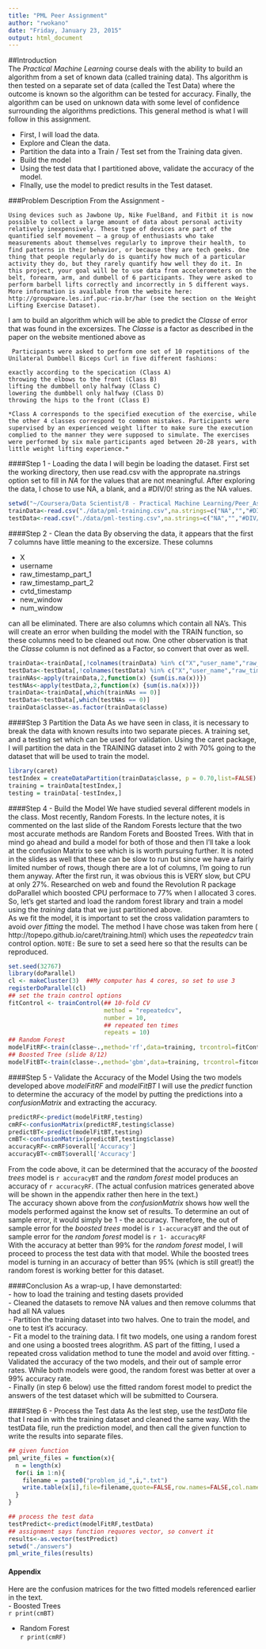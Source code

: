 ```yaml
---
title: "PML Peer Assignment"
author: "rwokano"
date: "Friday, January 23, 2015"
output: html_document
---
```


##Introduction  
  The *Practical Machine Learning* course deals with the ability to build an algorithm from a set of known data (called training data). Ths algorithm is then tested on a separate set of data (called the Test Data) where the outcome is known so the algorithm can be tested for accuracy.  Finally, the algorithm can be used on unknown data with some level of confidence surrounding the algorithms predictions.  This general method is what I will follow in this assignment.  
  
- First, I will load the data.  
- Explore and Clean the data.   
- Partition the data into a Train / Test set from the Training data given.  
- Build the model  
- Using the test data that I partitioned above, validate the accuracy of the model.  
- FInally, use the model to predict results in the Test dataset.
  
###Problem Description
 From the Assignment - 
```
Using devices such as Jawbone Up, Nike FuelBand, and Fitbit it is now possible to collect a large amount of data about personal activity relatively inexpensively. These type of devices are part of the quantified self movement – a group of enthusiasts who take measurements about themselves regularly to improve their health, to find patterns in their behavior, or because they are tech geeks. One thing that people regularly do is quantify how much of a particular activity they do, but they rarely quantify how well they do it. In this project, your goal will be to use data from accelerometers on the belt, forearm, arm, and dumbell of 6 participants. They were asked to perform barbell lifts correctly and incorrectly in 5 different ways. More information is available from the website here: http://groupware.les.inf.puc-rio.br/har (see the section on the Weight Lifting Exercise Dataset).  
```
I am to build an algorithm which will be able to predict the *Classe* of error that was found in the excersizes.  The *Classe* is a factor as described in the paper on the website mentioned above as 
```
 Participants were asked to perform one set of 10 repetitions of the Unilateral Dumbbell Biceps Curl in five different fashions: 
 
exactly according to the specication (Class A)   
throwing the elbows to the front (Class B)   
lifting the dumbbell only halfway (Class C)   
lowering the dumbbell only halfway (Class D)   
throwing the hips to the front (Class E)

*Class A corresponds to the specified execution of the exercise, while the other 4 classes correspond to common mistakes. Participants were supervised by an experienced weight lifter to make sure the execution complied to the manner they were supposed to simulate. The exercises were performed by six male participants aged between 20-28 years, with little weight lifting experience.*
```
####Step 1 - Loading the data
  I will begin be loading the dataset. First set the working directory, then use read.csv with the approprate na.strings option set to fill in *NA* for the values that are not meaningful. After exploring the data, I chose to use NA, a blank, and a #DIV/0! string as the NA values.
```r
setwd("~/Coursera/Data Scientist/8 - Practical Machine Learning/Peer_Assign")
trainData<-read.csv("./data/pml-training.csv",na.strings=c("NA","","#DIV/0!"))
testData<-read.csv("./data/pml-testing.csv",na.strings=c("NA","","#DIV/0!"))

```
####Step 2 - Clean the data
  By observing the data, it appears that the first 7 columns have little meaning to the excersize.  These columns  
  
- X  
- username
- raw_timestamp_part_1
- raw_timestamp_part_2
- cvtd_timestamp
- new_window  
- num_window

can all be eliminated.  There are also columns which contain all NA's.  This will create an error when building the model with the TRAIN function, so these columns need to be cleaned out now. One other observation is that the *Classe* column is not defined as a Factor, so convert that over as well.
```r
trainData<-trainData[,!colnames(trainData) %in% c("X","user_name","raw_timestamp_part_1","raw_timestamp_part_2","cvtd_timestamp","new_window", "num_window")]
testData<-testData[,!colnames(testData) %in% c("X","user_name","raw_timestamp_part_1","raw_timestamp_part_2","cvtd_timestamp","new_window", "num_window")]
trainNAs<-apply(trainData,2,function(x) {sum(is.na(x))})
testNAs<-apply(testData,2,function(x) {sum(is.na(x))})
trainData<-trainData[,which(trainNAs == 0)]
testData<-testData[,which(testNAs == 0)]
trainData$classe<-as.factor(trainData$classe)
```
####Step 3 Partition the Data
  As we have seen in class, it is necessary to break the data with known results into two separate pieces. A training set, and a testing set which can be used for validation.  Using the caret package, I will partition the data in the TRAINING dataset into 2 with 70% going to the dataset that will be used to train the model.
```r
library(caret)
testIndex = createDataPartition(trainData$classe, p = 0.70,list=FALSE)
training = trainData[testIndex,]
testing = trainData[-testIndex,]
```
####Step 4 - Build the Model
  We have studied several different models in the class.  Most recently, Random Forests.  In the lecture notes, it is commented on the last slide of the Random Forests lecture that the two most accurate methods are Random Forets and Boosted Trees.  With that in mind go ahead and build a model for both of those and then I'll take a look at the confusion Matrix to see which is is worth pursuing further. It is noted in the slides as well that these can be slow to run but since we have a fairly limited number of rows, though there are a lot of columns, I'm going to run them anyway. After the first run, it was obvious this is VERY slow, but CPU at only 27%. Researched on web and found the Revolution R package doParallel which boosted CPU performace to 77% when I allocated 3 cores. So, let's get started and load the random forest library and train a model using the *training* data that we just partitioned above.  
  As we fit the model, it is important to set the cross validation paramters to avoid *over fitting* the model.  The method I have chose was taken from here ( http://topepo.github.io/caret/training.html) which uses the *repeatedcv* train control option. 
  `NOTE:` Be sure to set a seed here so that the results can be reproduced.
```r
set.seed(32767)
library(doParallel)
cl <- makeCluster(3)  ##My computer has 4 cores, so set to use 3
registerDoParallel(cl)
## set the train control options
fitControl <- trainControl(## 10-fold CV
                           method = "repeatedcv",
                           number = 10,
                           ## repeated ten times
                           repeats = 10)
## Random Forest
modelFitRF<-train(classe~.,method='rf',data=training, trcontrol=fitControl)
## Boosted Tree (slide 8/12)
modelFitBT<-train(classe~.,method='gbm',data=training, trcontrol=fitcontrol, verbose=FALSE)
```
####Step 5 - Validate the Accuracy of the Model
  Using the two models developed above *modelFitRF* and *modelFitBT* I will use the *predict* function to determine the accuracy of the model by putting the predictions into a *confusionMatrix* and extracting the accuracy.
```r
predictRF<-predict(modelFitRF,testing)
cmRF<-confusionMatrix(predictRF,testing$classe)
predictBT<-predict(modelFitBT,testing)
cmBT<-confusionMatrix(predictBT,testing$classe)
accuracyRF<-cmRF$overall['Accuracy']
accuracyBT<-cmBT$overall['Accuracy']
```
  From the code above, it can be determined that the accuracy of the *boosted trees* model is `r accuracyBT` and the *random forest* model produces an accuracy of `r accuracyRF`.  (The actual confusion matrices generated above will be shown in the appendix rather then here in the text.)  
  The accuracy shown above from the *confusionMatrix* shows how well the models performed against the know set of results. To determine an out of sample error, it would simply be 1 - the accuracy.  Therefore, the out of sample error for the *boosted trees* model is `r 1-accuracyBT` and the out of sample error for the *random forest* model is `r 1- accuracyRF`  
  With the accuracy at better than 99% for the *random forest* model, I will proceed to process the test data with that model.  While the boosted trees model is turning in an accuracy of better than 95% (which is still great!) the random forest is working better for this dataset.

####Conclusion
  As a wrap-up, I have demonstarted:  
- how to load the training and testing dasets provided  
- Cleaned the datasets to remove NA values and then remove columms that had all NA values  
- Partition the training dataset into two halves.  One to train the model, and one to test it's accuracy.  
- Fit a model to the training data.  I fit two models, one using a random forest and one using a boosted trees alogrithm.  AS part of the fitting, I used a repeated cross validation method to tune the model and avoid over fitting.
- Validated the accuracy of the two models, and their out of sample error rates.  While both models were good, the random forest was better at over a 99% accuracy rate.  
- Finally (in step 6 below) use the fitted random forest model to predict the answers of the test dataset which will be submitted to Coursera.


####Step 6 - Process the Test data
  As the lest step, use the *testData* file that I read in with the training dataset and cleaned the same way.  With the testData file, run the prediction model, and then call the given function to write the results into separate files.
```r
## given function
pml_write_files = function(x){
  n = length(x)
  for(i in 1:n){
    filename = paste0("problem_id_",i,".txt")
    write.table(x[i],file=filename,quote=FALSE,row.names=FALSE,col.names=FALSE)
  }
}

## process the test data
testPredict<-predict(modelFitRF,testData)
## assignment says function requores vector, so convert it
results<-as.vector(testPredict)
setwd("./answers")
pml_write_files(results)
```
#### Appendix
  Here are the confusion matrices for the two fitted models referenced earlier in the text.  
 - Boosted Trees  
`r print(cmBT)`  

- Random Forest  
`r print(cmRF)`
